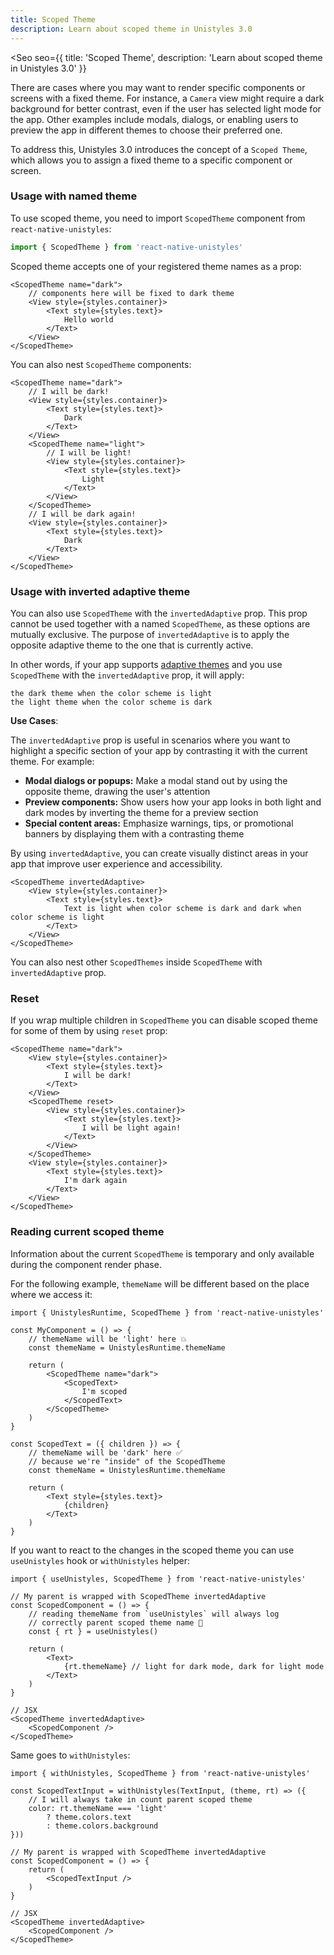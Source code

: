 ```yaml
---
title: Scoped Theme
description: Learn about scoped theme in Unistyles 3.0
---
```



<Seo
    seo={{
        title: 'Scoped Theme',
        description: 'Learn about scoped theme in Unistyles 3.0'
    }}
>

There are cases where you may want to render specific components or screens with a fixed theme. For instance, a `Camera` view might require a dark background for better contrast, even if the user has selected light mode for the app. Other examples include modals, dialogs, or enabling users to preview the app in different themes to choose their preferred one.

To address this, Unistyles 3.0 introduces the concept of a `Scoped Theme`, which allows you to assign a fixed theme to a specific component or screen.

### Usage with named theme

To use scoped theme, you need to import `ScopedTheme` component from `react-native-unistyles`:

```ts
import { ScopedTheme } from 'react-native-unistyles'
```

Scoped theme accepts one of your registered theme names as a prop:

```tsx
<ScopedTheme name="dark">
    // components here will be fixed to dark theme
    <View style={styles.container}>
        <Text style={styles.text}>
            Hello world
        </Text>
    </View>
</ScopedTheme>
```

You can also nest `ScopedTheme` components:
```tsx
<ScopedTheme name="dark">
    // I will be dark!
    <View style={styles.container}>
        <Text style={styles.text}>
            Dark
        </Text>
    </View>
    <ScopedTheme name="light">
        // I will be light!
        <View style={styles.container}>
            <Text style={styles.text}>
                Light
            </Text>
        </View>
    </ScopedTheme>
    // I will be dark again!
    <View style={styles.container}>
        <Text style={styles.text}>
            Dark
        </Text>
    </View>
</ScopedTheme>
```

### Usage with inverted adaptive theme


You can also use `ScopedTheme` with the `invertedAdaptive` prop. This prop cannot be used together with a named `ScopedTheme`, as these options are mutually exclusive. The purpose of `invertedAdaptive` is to apply the opposite adaptive theme to the one that is currently active.

In other words, if your app supports [adaptive themes](/v3/guides/theming#adaptive-themes) and you use `ScopedTheme` with the `invertedAdaptive` prop, it will apply:

```
the dark theme when the color scheme is light
the light theme when the color scheme is dark
```

**Use Cases**:

The `invertedAdaptive` prop is useful in scenarios where you want to highlight a specific section of your app by contrasting it with the current theme. For example:

- **Modal dialogs or popups:** Make a modal stand out by using the opposite theme, drawing the user's attention
- **Preview components:** Show users how your app looks in both light and dark modes by inverting the theme for a preview section
- **Special content areas:** Emphasize warnings, tips, or promotional banners by displaying them with a contrasting theme

By using `invertedAdaptive`, you can create visually distinct areas in your app that improve user experience and accessibility.

```tsx /invertedAdaptive/
<ScopedTheme invertedAdaptive>
    <View style={styles.container}>
        <Text style={styles.text}>
            Text is light when color scheme is dark and dark when color scheme is light
        </Text>
    </View>
</ScopedTheme>
```

You can also nest other `ScopedThemes` inside `ScopedTheme` with `invertedAdaptive` prop.

### Reset

If you wrap multiple children in `ScopedTheme` you can disable scoped theme for some of them by using `reset` prop:

```tsx /reset/
<ScopedTheme name="dark">
    <View style={styles.container}>
        <Text style={styles.text}>
            I will be dark!
        </Text>
    </View>
    <ScopedTheme reset>
        <View style={styles.container}>
            <Text style={styles.text}>
                I will be light again!
            </Text>
        </View>
    </ScopedTheme>
    <View style={styles.container}>
        <Text style={styles.text}>
            I'm dark again
        </Text>
    </View>
</ScopedTheme>
```

### Reading current scoped theme

Information about the current `ScopedTheme` is temporary and only available during the component render phase.

For the following example, `themeName` will be different based on the place where we access it:

```tsx /themeName/
import { UnistylesRuntime, ScopedTheme } from 'react-native-unistyles'

const MyComponent = () => {
    // themeName will be 'light' here 💥
    const themeName = UnistylesRuntime.themeName

    return (
        <ScopedTheme name="dark">
            <ScopedText>
                I'm scoped
            </ScopedText>
        </ScopedTheme>
    )
}

const ScopedText = ({ children }) => {
    // themeName will be 'dark' here ✅
    // because we're "inside" of the ScopedTheme
    const themeName = UnistylesRuntime.themeName

    return (
        <Text style={styles.text}>
            {children}
        </Text>
    )
}
```

If you want to react to the changes in the scoped theme you can use `useUnistyles` hook or `withUnistyles` helper:

```tsx /useUnistyles/
import { useUnistyles, ScopedTheme } from 'react-native-unistyles'

// My parent is wrapped with ScopedTheme invertedAdaptive
const ScopedComponent = () => {
    // reading themeName from `useUnistyles` will always log
    // correctly parent scoped theme name 🤯
    const { rt } = useUnistyles()

    return (
        <Text>
            {rt.themeName} // light for dark mode, dark for light mode
        </Text>
    )
}

// JSX
<ScopedTheme invertedAdaptive>
    <ScopedComponent />
</ScopedTheme>
```

Same goes to `withUnistyles`:

```tsx /withUnistyles/
import { withUnistyles, ScopedTheme } from 'react-native-unistyles'

const ScopedTextInput = withUnistyles(TextInput, (theme, rt) => ({
    // I will always take in count parent scoped theme
    color: rt.themeName === 'light'
        ? theme.colors.text
        : theme.colors.background
}))

// My parent is wrapped with ScopedTheme invertedAdaptive
const ScopedComponent = () => {
    return (
        <ScopedTextInput />
    )
}

// JSX
<ScopedTheme invertedAdaptive>
    <ScopedComponent />
</ScopedTheme>
```

</Seo>

